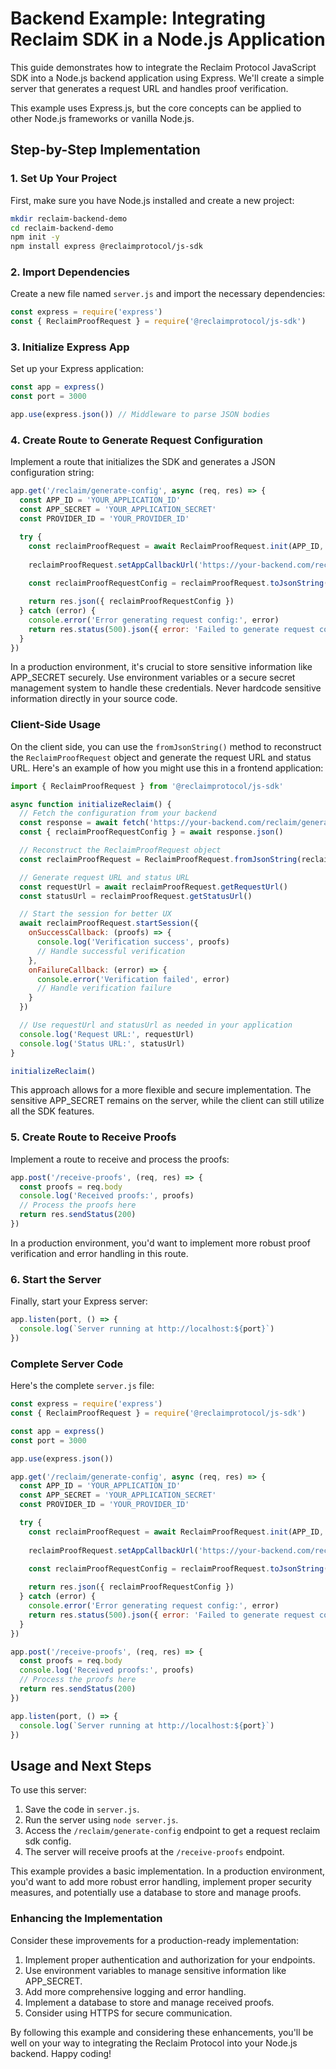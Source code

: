
# Backend Example: Integrating Reclaim SDK in a Node.js Application

This guide demonstrates how to integrate the Reclaim Protocol JavaScript SDK into a Node.js backend application using Express. We'll create a simple server that generates a request URL and handles proof verification.

<Callout type="info">
  This example uses Express.js, but the core concepts can be applied to other Node.js frameworks or vanilla Node.js.
</Callout>

## Step-by-Step Implementation

### 1. Set Up Your Project

First, make sure you have Node.js installed and create a new project:

```bash
mkdir reclaim-backend-demo
cd reclaim-backend-demo
npm init -y
npm install express @reclaimprotocol/js-sdk
```

### 2. Import Dependencies

Create a new file named `server.js` and import the necessary dependencies:

```javascript
const express = require('express')
const { ReclaimProofRequest } = require('@reclaimprotocol/js-sdk')
```

### 3. Initialize Express App

Set up your Express application:

```javascript
const app = express()
const port = 3000

app.use(express.json()) // Middleware to parse JSON bodies
```

### 4. Create Route to Generate Request Configuration

Implement a route that initializes the SDK and generates a JSON configuration string:

```javascript
app.get('/reclaim/generate-config', async (req, res) => {
  const APP_ID = 'YOUR_APPLICATION_ID'
  const APP_SECRET = 'YOUR_APPLICATION_SECRET'
  const PROVIDER_ID = 'YOUR_PROVIDER_ID'

  try {
    const reclaimProofRequest = await ReclaimProofRequest.init(APP_ID, APP_SECRET, PROVIDER_ID)
    
    reclaimProofRequest.setAppCallbackUrl('https://your-backend.com/receive-proofs')
    
    const reclaimProofRequestConfig = reclaimProofRequest.toJsonString()

    return res.json({ reclaimProofRequestConfig })
  } catch (error) {
    console.error('Error generating request config:', error)
    return res.status(500).json({ error: 'Failed to generate request config' })
  }
})
```

<Callout type="warning">
  In a production environment, it's crucial to store sensitive information like APP_SECRET securely. Use environment variables or a secure secret management system to handle these credentials. Never hardcode sensitive information directly in your source code.
</Callout>

### Client-Side Usage

On the client side, you can use the `fromJsonString()` method to reconstruct the `ReclaimProofRequest` object and generate the request URL and status URL. Here's an example of how you might use this in a frontend application:

```javascript
import { ReclaimProofRequest } from '@reclaimprotocol/js-sdk'

async function initializeReclaim() {
  // Fetch the configuration from your backend
  const response = await fetch('https://your-backend.com/reclaim/generate-config')
  const { reclaimProofRequestConfig } = await response.json()

  // Reconstruct the ReclaimProofRequest object
  const reclaimProofRequest = ReclaimProofRequest.fromJsonString(reclaimProofRequestConfig)

  // Generate request URL and status URL
  const requestUrl = await reclaimProofRequest.getRequestUrl()
  const statusUrl = reclaimProofRequest.getStatusUrl()

  // Start the session for better UX
  await reclaimProofRequest.startSession({
    onSuccessCallback: (proofs) => {
      console.log('Verification success', proofs)
      // Handle successful verification
    },
    onFailureCallback: (error) => {
      console.error('Verification failed', error)
      // Handle verification failure
    }
  })

  // Use requestUrl and statusUrl as needed in your application
  console.log('Request URL:', requestUrl)
  console.log('Status URL:', statusUrl)
}

initializeReclaim()
```

<Callout type="tip">
  This approach allows for a more flexible and secure implementation. The sensitive APP_SECRET remains on the server, while the client can still utilize all the SDK features.
</Callout>

### 5. Create Route to Receive Proofs

Implement a route to receive and process the proofs:

```javascript
app.post('/receive-proofs', (req, res) => {
  const proofs = req.body
  console.log('Received proofs:', proofs)
  // Process the proofs here
  return res.sendStatus(200)
})
```

<Callout type="info">
  In a production environment, you'd want to implement more robust proof verification and error handling in this route.
</Callout>

### 6. Start the Server

Finally, start your Express server:

```javascript
app.listen(port, () => {
  console.log(`Server running at http://localhost:${port}`)
})
```

### Complete Server Code

Here's the complete `server.js` file:

```javascript
const express = require('express')
const { ReclaimProofRequest } = require('@reclaimprotocol/js-sdk')

const app = express()
const port = 3000

app.use(express.json())

app.get('/reclaim/generate-config', async (req, res) => {
  const APP_ID = 'YOUR_APPLICATION_ID'
  const APP_SECRET = 'YOUR_APPLICATION_SECRET'
  const PROVIDER_ID = 'YOUR_PROVIDER_ID'

  try {
    const reclaimProofRequest = await ReclaimProofRequest.init(APP_ID, APP_SECRET, PROVIDER_ID)
    
    reclaimProofRequest.setAppCallbackUrl('https://your-backend.com/receive-proofs')
    
    const reclaimProofRequestConfig = reclaimProofRequest.toJsonString()

    return res.json({ reclaimProofRequestConfig })
  } catch (error) {
    console.error('Error generating request config:', error)
    return res.status(500).json({ error: 'Failed to generate request config' })
  }
})

app.post('/receive-proofs', (req, res) => {
  const proofs = req.body
  console.log('Received proofs:', proofs)
  // Process the proofs here
  return res.sendStatus(200)
})

app.listen(port, () => {
  console.log(`Server running at http://localhost:${port}`)
})
```

## Usage and Next Steps

To use this server:

1. Save the code in `server.js`.
2. Run the server using `node server.js`.
3. Access the `/reclaim/generate-config` endpoint to get a request reclaim sdk config.
4. The server will receive proofs at the `/receive-proofs` endpoint.

<Callout type="info">
  This example provides a basic implementation. In a production environment, you'd want to add more robust error handling, implement proper security measures, and potentially use a database to store and manage proofs.
</Callout>

### Enhancing the Implementation

Consider these improvements for a production-ready implementation:

1. Implement proper authentication and authorization for your endpoints.
2. Use environment variables to manage sensitive information like APP_SECRET.
3. Add more comprehensive logging and error handling.
4. Implement a database to store and manage received proofs.
5. Consider using HTTPS for secure communication.

By following this example and considering these enhancements, you'll be well on your way to integrating the Reclaim Protocol into your Node.js backend. Happy coding!


